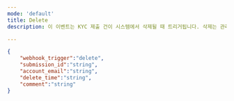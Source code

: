 ```yaml
---
mode: 'default'
title: Delete
description: 이 이벤트는 KYC 제출 건이 시스템에서 삭제될 때 트리거됩니다. 삭제는 관리자의 수동 조작, 정책에 따른 자동 삭제, 또는 사용자의 요청에 의해 발생할 수 있습니다. 이 이벤트를 통해 KYC 데이터의 삭제를 실시간으로 감지하고 필요한 후속 조치를 취할 수 있습니다

---
```

```json delete-webhook-sample.json
{
	"webhook_trigger":"delete",
	"submission_id":"string",
	"account_email":"string",
	"delete_time":"string",
	"comment":"string"
}
```

<ResponseField name="webhook_trigger" type="string">

</ResponseField>

<ResponseField name="submission_id" type="string">

</ResponseField>

<ResponseField name="account_email" type="string">

</ResponseField>

<ResponseField name="delete_time" type="string">

</ResponseField>

<ResponseField name="comment" type="string">

</ResponseField>
